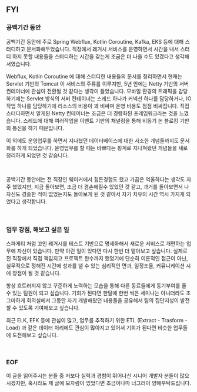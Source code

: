 ## FYI

### 공백기간 동안

공백기간 동안에 주로 Spring Webflux, Kotlin Coroutine, Kafka, EKS 등에 대해 스터디하고 문서화해두었습니다. 직장에서 레거시 서비스를 운영하면서 시간을 내서 스터디 하지 못할 내용들을 스터디하는 시간을 갖는게 조금은 더 나을 수도 있겠다고 생각해서였습니다. <br/>

Webflux, Kotlin Coroutine 에 대해 스터디한 내용들의 문서를 정리하면서 현재는 Servlet 기반의 Tomcat 이 서비스의 주류를 이루지만, 5년 안에는 Netty 기반의 서버 컨테이너에 관심이 전환될 것 같다는 생각이 들었습니다. 모바일 환경의 트래픽을 감당하기에는 Servlet 방식의 서버 컨테이너는 스레드 하나가 커넥션 하나를 담당하거나, IO 작업 하나를 담당하기에 리소스의 비용이 꽤 비싸며 운영 비용도 점점 비싸집니다. 직접 스터디하면서 알게된 Netty  컨테이너는 조금은 더 경량화된 프레임워크라는 것을 느꼈습니다. 스레드에 대해 여러작업을 이벤트 기반의 채널링을 통해 비동기 논 블로킹 기반의 통신을 하기 때문입니다.<br/>

이 외에도 운영업무를 하면서 지나쳤던 데이터베이스에 대한 사소한 개념들까지도 문서화를 하게 되었습니다. 운영업무를 할 때는 바쁘다는 핑계로 지나쳐왔던 개념들을 새로 정리하게 되었던 것 같습니다.<br/>

<br/>



공백기간 동안에는 전 직장인 웨이커에서 힘든경험도 했고 가끔은 억울하다는 생각도 자주 했었지만, 지금 돌아보면, 조금 더 겸손해질수 있었던 것 같고, 과거를 돌아보면서 나 자신도 경솔한 적이 없었는지도 돌아보게 된 것 같아서 자기 치유의 시간 역시 가지게 되었다고 생각합니다.<br/>

<br/>



### 업무 강점, 해보고 싶은 일

스파게티 처럼 꼬인 레거시를 테스트 기반으로 명세화해서 새로운 서비스로 개편하는 업무에 자신이 있습니다. 만약 이런 일이 있다면 다시 한번 더 맡아보고 싶습니다. 실제로 전 직장에서 직접 책임지고 프로젝트 완수까지 했었기에 단순히 이론적인 접근이 아닌, 실무적으로 정해진 시간에 성과를 낼 수 있는 심리적인 면과, 일정조율, 커뮤니케이션 시에 장점이 될 것 같습니다. <br/>

항상 흐트러지지 않고 꾸준하게 노력하는 모습을 통해 다른 동료들에게 동기부여를 줄 수 있는 팀원이 되고 싶습니다. 기회가 된다면 한달에 한번 씩은 세미나는 아니더라도 조그마하게 회의실에서 그동안 자기 개발해왔던 내용들을 공유해서 팀의 집단지성이 발전할 수 있도록 기여해보고 싶습니다.<br/>

최근 ELK, EFK 등에 관심이 많고, 업무를 추적하기 위한 ETL (Extract - Trasform - Load) 과 같은 데이터 처리에도 관심이 많아지고 있어서 기회가 된다면 비슷한 업무들에 도전해보고 싶습니다.<br/>

<br/>



### EOF

이 글을 읽어주시는 분들 중 저보다 실력과 경험이 뛰어나신 시니어 개발자 분들이 많으시겠지만, 혹시라도 제 글에 모자람이 있었다면 조금이나마 너그러이 양해부탁드립니다.<br/>

<br/>

